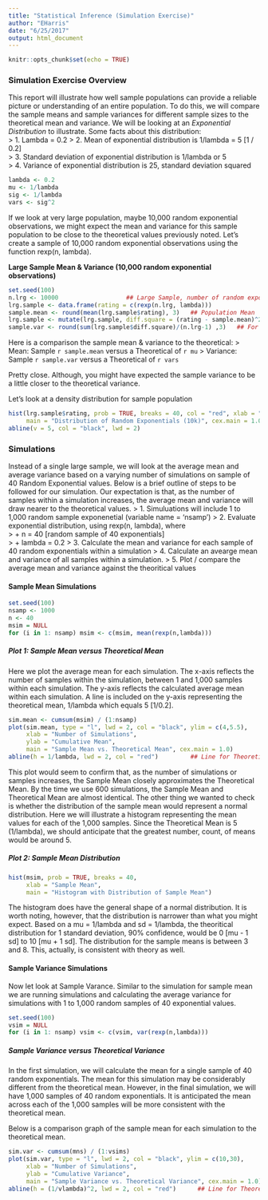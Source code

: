 ```yaml
---
title: "Statistical Inference (Simulation Exercise)"
author: "EHarris"
date: "6/25/2017"
output: html_document
---
```


```r
knitr::opts_chunk$set(echo = TRUE)
```

### Simulation Exercise Overview
This report will illustrate how well sample populations can provide a reliable picture or understanding of an entire population.  To do this, we will compare the sample means and sample variances for different sample sizes to the theoretical mean and variance.  We will be looking at an *Exponential Distribution* to illustrate.  Some facts about this distribution:  
> 1. Lambda = 0.2
> 2. Mean of exponential distribution is 1/lambda = 5 [1 / 0.2]  
> 3. Standard deviation of exponential distribution is 1/lambda or 5  
> 4. Variance of exponential distribution is 25, standard deviation squared
```r
lambda <- 0.2
mu <- 1/lambda
sig <- 1/lambda
vars <- sig^2
```

If we look at very large population, maybe 10,000 random exponential observations, we might expect the mean and variance for this sample population to be close to the theoretical values previously noted. Let's create a sample of 10,000 random exponential observations using the function rexp(n, lambda).

**Large Sample Mean & Variance (10,000 random exponential observations)** 
```r
set.seed(100)
n.lrg <- 10000                   ## Large Sample, number of random exponential observations
lrg.sample <- data.frame(rating = c(rexp(n.lrg, lambda)))
sample.mean <- round(mean(lrg.sample$rating), 3)   ## Population Mean
lrg.sample <- mutate(lrg.sample, diff.square = (rating - sample.mean)^2)
sample.var <- round(sum(lrg.sample$diff.square)/(n.lrg-1) ,3)   ## For sample variance divide by n - 1
```

Here is a comparison the sample mean & variance to the theoretical:
> Mean: Sample `r sample.mean` versus a Theoretical of `r mu`
> Variance: Sample `r sample.var` versus a Theoretical of `r vars`

Pretty close. Although, you might have expected the sample variance to be a little closer to the theoretical variance.  

Let's look at a density distribution for sample population
```r
hist(lrg.sample$rating, prob = TRUE, breaks = 40, col = "red", xlab = "", ylim = c(0, .2),
     main = "Distribution of Random Exponentials (10k)", cex.main = 1.0)
abline(v = 5, col = "black", lwd = 2)
```

### Simulations
Instead of a single large sample, we will look at the average mean and average variance based on a varying number of simulations on sample of 40 Random Exponential values.  Below is a brief outline of steps to be followed for our simulation.  Our expectation is that, as the number of samples within a simulation increases, the average mean and variance will draw nearer to the theoretical values.
> 1. Simuluations will include 1 to 1,000 random sample exponenetial (variable name = 'nsamp')
> 2. Evaluate exponential distribution, using rexp(n, lambda), where  
>    + n = 40 [random sample of 40 exponentials]  
>    + lambda = 0.2
> 3. Calculate the mean and variance for each sample of 40 random exponentials within a simulation
> 4. Calculate an avearge mean and variance of all samples within a simulation.
> 5. Plot / compare the average mean and variance against the theoritical values

#### Sample Mean Simulations
```r
set.seed(100)
nsamp <- 1000
n <- 40
msim = NULL
for (i in 1: nsamp) msim <- c(msim, mean(rexp(n,lambda)))
```

##### Plot 1: Sample Mean versus Theoretical Mean
Here we plot the average mean for each simulation.  The x-axis reflects the number of samples within the simulation, between 1 and 1,000 samples within each simulation.  The y-axis reflects the calculated average mean within each simulation.  A line is included on the y-axis representing the theoretical mean, 1/lambda which equals 5 [1/0.2].
```r
sim.mean <- cumsum(msim) / (1:nsamp)
plot(sim.mean, type = "l", lwd = 2, col = "black", ylim = c(4,5.5),
     xlab = "Number of Simulations",
     ylab = "Cumulative Mean",
     main = "Sample Mean vs. Theoretical Mean", cex.main = 1.0)
abline(h = 1/lambda, lwd = 2, col = "red")         ## Line for Theoretical Mean
```

This plot would seem to confirm that, as the number of simulations or samples increases, the Sample Mean closely approximates the Theoretical Mean.  By the time we use 600 simulations, the Sample Mean and Theoretical Mean are almost identical.  The other thing we wanted to check is whether the distribution of the sample mean would represent a normal distribution.  Here we will illustrate a histogram representing the mean values for each of the 1,000 samples.  Since the Theoretical Mean is 5 (1/lambda), we should anticipate that the greatest number, count, of means would be around 5.

##### Plot 2: Sample Mean Distribution
```r
hist(msim, prob = TRUE, breaks = 40,
     xlab = "Sample Mean",
     main = "Histogram with Distribution of Sample Mean")
```

The histogram does have the general shape of a normal distribution.  It is worth noting, however, that the distribution is narrower than what you might expect.  Based on a mu = 1/lambda and sd = 1/lambda, the theoritical distribution for 1 standard deviation, 90% confidence, would be 0 [mu - 1 sd] to 10 [mu + 1 sd].  The distribution for the sample means is between 3 and 8.  This, actually, is consistent with theory as well.

#### Sample Variance Simulations
Now let look at Sample Varance.  Similar to the simulation for sample mean we are running simulations and calculating the average variance for simulations with 1 to 1,000 random samples of 40 exponential values.  

```r
set.seed(100)
vsim = NULL
for (i in 1: nsamp) vsim <- c(vsim, var(rexp(n,lambda)))
```

##### Sample Variance versus Theoretical Variance
In the first simulation, we will calculate the mean for a single sample of 40 random exponentials.  The mean for this simulation may be considerably different from the theoretical mean.  However, in the final simulation, we will have 1,000 samples of 40 random exponentials.  It is anticipated the mean across each of the 1,000 samples will be more consistent with the theoretical mean.

Below is a comparison graph of the sample mean for each simulation to the theoretical mean.
```r
sim.var <- cumsum(mns) / (1:vsims)
plot(sim.var, type = "l", lwd = 2, col = "black", ylim = c(10,30),
     xlab = "Number of Simulations",
     ylab = "Cumulative Variance",
     main = "Sample Variance vs. Theoretical Variance", cex.main = 1.0)
abline(h = (1/vlambda)^2, lwd = 2, col = "red")      ## Line for Theoretical Variance
```


